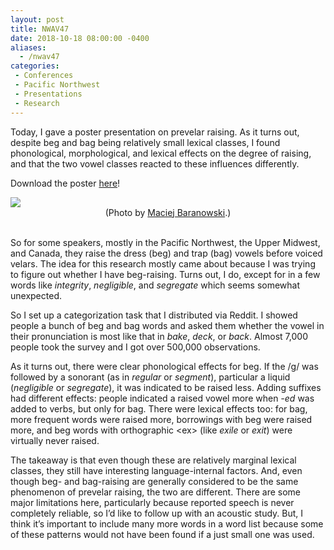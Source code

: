 ```yaml
---
layout: post
title: NWAV47
date: 2018-10-18 08:00:00 -0400
aliases: 
  - /nwav47
categories:
 - Conferences
 - Pacific Northwest
 - Presentations
 - Research
---
```


Today, I gave a poster presentation on prevelar raising. As it turns out, despite <sc>beg</sc> and <sc>bag</sc> being relatively small lexical classes, I found phonological, morphological, and lexical effects on the degree of raising, and that the two vowel classes reacted to these influences differently.

:::callout-tip
Download the poster [here](/downloads/181019-nwav47.pdf)!
:::


<img class="rounded" src="nwav47_in_action.jpg">
<center>
(Photo by [Maciej Baranowski](https://www.research.manchester.ac.uk/portal/maciej.baranowski.html).)
<br/><br/>
</center>

So for some speakers, mostly in the Pacific Northwest, the Upper Midwest, and Canada, they raise the <sc>dress</sc> (<sc>beg</sc>) and <sc>trap</sc> (<sc>bag</sc>) vowels before voiced velars. The idea for this research mostly came about because I was trying to figure out whether I have <sc>beg</sc>-raising. Turns out, I do, except for in a few words like *integrity*, *negligible*, and *segregate* which seems somewhat unexpected.

So I set up a categorization task that I distributed via Reddit. I showed people a bunch of <sc>beg</sc> and <sc>bag</sc> words and asked them whether the vowel in their pronunciation is most like that in *bake*, *deck*, or *back*. Almost 7,000 people took the survey and I got over 500,000 observations.

As it turns out, there were clear phonological effects for <sc>beg</sc>. If the /ɡ/ was followed by a sonorant (as in *regular* or *segment*), particular a liquid (*negligible* or *segregate*), it was indicated to be raised less. Adding suffixes had different effects: people indicated a raised vowel more when *-ed* was added to verbs, but only for <sc>bag</sc>. There were lexical effects too: for <sc>bag</sc>, more frequent words were raised more, borrowings with <sc>beg</sc> were raised more, and <sc>beg</sc> words with orthographic \<ex\> (like *exile* or *exit*) were virtually never raised. 

The takeaway is that even though these are relatively marginal lexical classes, they still have interesting language-internal factors. And, even though <sc>beg</sc>- and <sc>bag</sc>-raising are generally considered to be the same phenomenon of prevelar raising, the two are different. There are some major limitations here, particularly because reported speech is never completely reliable, so I'd like to follow up with an acoustic study. But, I think it's important to include many more words in a word list because some of these patterns would not have been found if a just small one was used. 